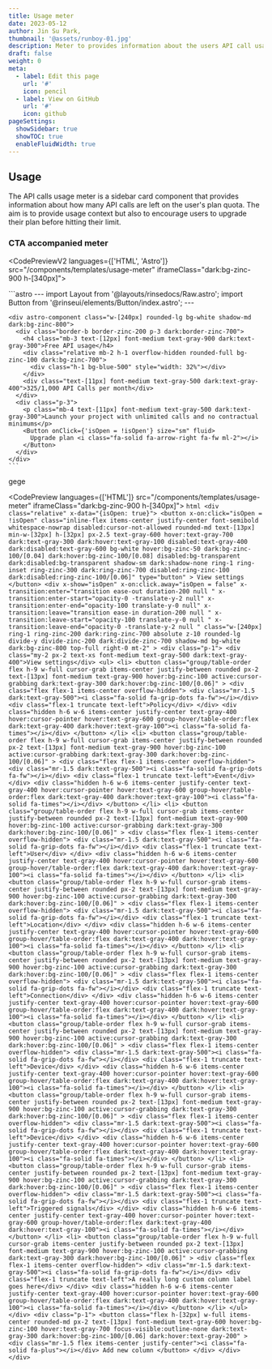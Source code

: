 ```yaml
---
title: Usage meter
date: 2023-05-12
author: Jin Su Park,
thumbnail: '@assets/runboy-01.jpg'
description: Meter to provides information about the users API call usage.
draft: false
weight: 0
meta:
  - label: Edit this page
    url: '#'
    icon: pencil
  - label: View on GitHub
    url: '#'
    icon: github
pageSettings:
  showSidebar: true
  showTOC: true
  enableFluidWidth: true
---
```



<UsageMeter />

## Usage

The API calls usage meter is a sidebar card component that provides information about how many API calls are left on the user's plan quota. The aim is to provide usage context but also to encourage users to upgrade their plan before hitting their limit.

### CTA accompanied meter

<CodePreviewV2 languages={['HTML', 'Astro']} src="/components/templates/usage-meter" iframeClass="dark:bg-zinc-900 h-[340px]">
  <UsageMeter />

  <Fragment slot="raw">
    ```astro
    ---
    import Layout from '@layouts/rinsedocs/Raw.astro';
    import Button from '@rinseui/elements/Button/index.astro';
    ---

    <div astro-component class="w-[240px] rounded-lg bg-white shadow-md dark:bg-zinc-800">
      <div class="border-b border-zinc-200 p-3 dark:border-zinc-700">
        <h4 class="mb-3 text-[12px] font-medium text-gray-900 dark:text-gray-300">Free API usage</h4>
        <div class="relative mb-2 h-1 overflow-hidden rounded-full bg-zinc-100 dark:bg-zinc-700">
          <div class="h-1 bg-blue-500" style="width: 32%"></div>
        </div>
        <div class="text-[11px] font-medium text-gray-500 dark:text-gray-400">325/1,000 API Calls per month</div>
      </div>
      <div class="p-3">
        <p class="mb-4 text-[11px] font-medium text-gray-500 dark:text-gray-300">Launch your project with unlimited calls and no contractual minimums</p>
        <Button onClick={'isOpen = !isOpen'} size="sm" fluid>
          Upgrade plan <i class="fa-solid fa-arrow-right fa-fw ml-2"></i>
        </Button>
      </div>
    </div>
    ```

  </Fragment>
</CodePreviewV2>

gege

<CodePreview languages={['HTML']} src="/components/templates/usage-meter" iframeClass="dark:bg-zinc-900 h-[340px]">
  <slot slot="0">
    ```html
    <div class="relative" x-data="{isOpen: true}">
      <button
        x-on:click="isOpen = !isOpen"
        class="inline-flex items-center justify-center font-semibold whitespace-nowrap disabled:cursor-not-allowed rounded-md text-[13px] min-w-[32px] h-[32px] px-2.5 text-gray-600 hover:text-gray-700 dark:text-gray-300 dark:hover:text-gray-100 disabled:text-gray-400 dark:disabled:text-gray-600 bg-white hover:bg-zinc-50 dark:bg-zinc-100/[0.04] dark:hover:bg-zinc-100/[0.08] disabled:bg-transparent dark:disabled:bg-transparent shadow-sm dark:shadow-none ring-1 ring-inset ring-zinc-300 dark:ring-zinc-700 disabled:ring-zinc-100 dark:disabled:ring-zinc-100/[0.06]"
        type="button"
      >
        View settings
      </button>
      <div
        x-show="isOpen"
        x-on:click.away="isOpen = false"
        x-transition:enter="transition ease-out duration-200 null "
        x-transition:enter-start="opacity-0 -translate-y-2 null"
        x-transition:enter-end="opacity-100 translate-y-0 null"
        x-transition:leave="transition ease-in duration-200 null "
        x-transition:leave-start="opacity-100 translate-y-0 null "
        x-transition:leave-end="opacity-0 -translate-y-2 null "
        class="w-[240px] ring-1 ring-zinc-200 dark:ring-zinc-700 absolute z-10 rounded-lg divide-y divide-zinc-200 dark:divide-zinc-700 shadow-md bg-white dark:bg-zinc-800 top-full right-0 mt-2"
      >
        <div class="p-1">
          <div class="my-2 px-2 text-xs font-medium text-gray-500 dark:text-gray-400">View settings</div>
          <ul>
            <li>
              <button
                class="group/table-order flex h-9 w-full cursor-grab items-center justify-between rounded px-2 text-[13px] font-medium text-gray-900 hover:bg-zinc-100 active:cursor-grabbing dark:text-gray-300 dark:hover:bg-zinc-100/[0.06]"
              >
                <div class="flex flex-1 items-center overflow-hidden">
                  <div class="mr-1.5 dark:text-gray-500"><i class="fa-solid fa-grip-dots fa-fw"></i></div>
                  <div class="flex-1 truncate text-left">Policy</div>
                </div>
                <div class="hidden h-6 w-6 items-center justify-center text-gray-400 hover:cursor-pointer hover:text-gray-600 group-hover/table-order:flex dark:text-gray-400 dark:hover:text-gray-100"><i class="fa-solid fa-times"></i></div>
              </button>
            </li>
            <li>
              <button
                class="group/table-order flex h-9 w-full cursor-grab items-center justify-between rounded px-2 text-[13px] font-medium text-gray-900 hover:bg-zinc-100 active:cursor-grabbing dark:text-gray-300 dark:hover:bg-zinc-100/[0.06]"
              >
                <div class="flex flex-1 items-center overflow-hidden">
                  <div class="mr-1.5 dark:text-gray-500"><i class="fa-solid fa-grip-dots fa-fw"></i></div>
                  <div class="flex-1 truncate text-left">Event</div>
                </div>
                <div class="hidden h-6 w-6 items-center justify-center text-gray-400 hover:cursor-pointer hover:text-gray-600 group-hover/table-order:flex dark:text-gray-400 dark:hover:text-gray-100"><i class="fa-solid fa-times"></i></div>
              </button>
            </li>
            <li>
              <button
                class="group/table-order flex h-9 w-full cursor-grab items-center justify-between rounded px-2 text-[13px] font-medium text-gray-900 hover:bg-zinc-100 active:cursor-grabbing dark:text-gray-300 dark:hover:bg-zinc-100/[0.06]"
              >
                <div class="flex flex-1 items-center overflow-hidden">
                  <div class="mr-1.5 dark:text-gray-500"><i class="fa-solid fa-grip-dots fa-fw"></i></div>
                  <div class="flex-1 truncate text-left">User</div>
                </div>
                <div class="hidden h-6 w-6 items-center justify-center text-gray-400 hover:cursor-pointer hover:text-gray-600 group-hover/table-order:flex dark:text-gray-400 dark:hover:text-gray-100"><i class="fa-solid fa-times"></i></div>
              </button>
            </li>
            <li>
              <button
                class="group/table-order flex h-9 w-full cursor-grab items-center justify-between rounded px-2 text-[13px] font-medium text-gray-900 hover:bg-zinc-100 active:cursor-grabbing dark:text-gray-300 dark:hover:bg-zinc-100/[0.06]"
              >
                <div class="flex flex-1 items-center overflow-hidden">
                  <div class="mr-1.5 dark:text-gray-500"><i class="fa-solid fa-grip-dots fa-fw"></i></div>
                  <div class="flex-1 truncate text-left">Location</div>
                </div>
                <div class="hidden h-6 w-6 items-center justify-center text-gray-400 hover:cursor-pointer hover:text-gray-600 group-hover/table-order:flex dark:text-gray-400 dark:hover:text-gray-100"><i class="fa-solid fa-times"></i></div>
              </button>
            </li>
            <li>
              <button
                class="group/table-order flex h-9 w-full cursor-grab items-center justify-between rounded px-2 text-[13px] font-medium text-gray-900 hover:bg-zinc-100 active:cursor-grabbing dark:text-gray-300 dark:hover:bg-zinc-100/[0.06]"
              >
                <div class="flex flex-1 items-center overflow-hidden">
                  <div class="mr-1.5 dark:text-gray-500"><i class="fa-solid fa-grip-dots fa-fw"></i></div>
                  <div class="flex-1 truncate text-left">Connection</div>
                </div>
                <div class="hidden h-6 w-6 items-center justify-center text-gray-400 hover:cursor-pointer hover:text-gray-600 group-hover/table-order:flex dark:text-gray-400 dark:hover:text-gray-100"><i class="fa-solid fa-times"></i></div>
              </button>
            </li>
            <li>
              <button
                class="group/table-order flex h-9 w-full cursor-grab items-center justify-between rounded px-2 text-[13px] font-medium text-gray-900 hover:bg-zinc-100 active:cursor-grabbing dark:text-gray-300 dark:hover:bg-zinc-100/[0.06]"
              >
                <div class="flex flex-1 items-center overflow-hidden">
                  <div class="mr-1.5 dark:text-gray-500"><i class="fa-solid fa-grip-dots fa-fw"></i></div>
                  <div class="flex-1 truncate text-left">Device</div>
                </div>
                <div class="hidden h-6 w-6 items-center justify-center text-gray-400 hover:cursor-pointer hover:text-gray-600 group-hover/table-order:flex dark:text-gray-400 dark:hover:text-gray-100"><i class="fa-solid fa-times"></i></div>
              </button>
            </li>
            <li>
              <button
                class="group/table-order flex h-9 w-full cursor-grab items-center justify-between rounded px-2 text-[13px] font-medium text-gray-900 hover:bg-zinc-100 active:cursor-grabbing dark:text-gray-300 dark:hover:bg-zinc-100/[0.06]"
              >
                <div class="flex flex-1 items-center overflow-hidden">
                  <div class="mr-1.5 dark:text-gray-500"><i class="fa-solid fa-grip-dots fa-fw"></i></div>
                  <div class="flex-1 truncate text-left">Device</div>
                </div>
                <div class="hidden h-6 w-6 items-center justify-center text-gray-400 hover:cursor-pointer hover:text-gray-600 group-hover/table-order:flex dark:text-gray-400 dark:hover:text-gray-100"><i class="fa-solid fa-times"></i></div>
              </button>
            </li>
            <li>
              <button
                class="group/table-order flex h-9 w-full cursor-grab items-center justify-between rounded px-2 text-[13px] font-medium text-gray-900 hover:bg-zinc-100 active:cursor-grabbing dark:text-gray-300 dark:hover:bg-zinc-100/[0.06]"
              >
                <div class="flex flex-1 items-center overflow-hidden">
                  <div class="mr-1.5 dark:text-gray-500"><i class="fa-solid fa-grip-dots fa-fw"></i></div>
                  <div class="flex-1 truncate text-left">Triggered signals</div>
                </div>
                <div class="hidden h-6 w-6 items-center justify-center text-gray-400 hover:cursor-pointer hover:text-gray-600 group-hover/table-order:flex dark:text-gray-400 dark:hover:text-gray-100"><i class="fa-solid fa-times"></i></div>
              </button>
            </li>
            <li>
              <button
                class="group/table-order flex h-9 w-full cursor-grab items-center justify-between rounded px-2 text-[13px] font-medium text-gray-900 hover:bg-zinc-100 active:cursor-grabbing dark:text-gray-300 dark:hover:bg-zinc-100/[0.06]"
              >
                <div class="flex flex-1 items-center overflow-hidden">
                  <div class="mr-1.5 dark:text-gray-500"><i class="fa-solid fa-grip-dots fa-fw"></i></div>
                  <div class="flex-1 truncate text-left">A really long custom column label goes here</div>
                </div>
                <div class="hidden h-6 w-6 items-center justify-center text-gray-400 hover:cursor-pointer hover:text-gray-600 group-hover/table-order:flex dark:text-gray-400 dark:hover:text-gray-100"><i class="fa-solid fa-times"></i></div>
              </button>
            </li>
          </ul>
        </div>
        <div class="p-1">
          <button
            class="flex h-[32px] w-full items-center rounded-md px-2 text-[13px] font-medium text-gray-600 hover:bg-zinc-100 hover:text-gray-700 focus-visible:outline-none dark:text-gray-300 dark:hover:bg-zinc-100/[0.06] dark:hover:text-gray-200"
          >
            <div class="mr-1.5 flex items-center justify-center"><i class="fa-solid fa-plus"></i></div>
            Add new column
          </button>
        </div>
      </div>
    </div>
    ```
  </slot>
</CodePreview>

